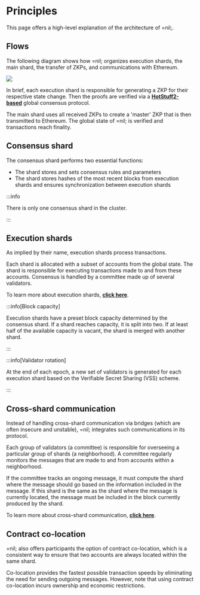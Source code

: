 
# Principles

This page offers a high-level explanation of the architecture of =nil;.

## Flows

The following diagram shows how =nil; organizes execution shards, the main shard, the transfer of ZKPs, and communications with Ethereum.

<img src={Flows}/ >

In brief, each execution shard is responsible for generating a ZKP for their respective state change. Then the proofs are verified via a [**HotStuff2-based**](https://eprint.iacr.org/2023/397.pdf) global consensus protocol. 

The main shard uses all received ZKPs to create a 'master' ZKP that is then transmitted to Ethereum. The global state of =nil; is verified and transactions reach finality.

## Consensus shard

The consensus shard performs two essential functions:

* The shard stores and sets consensus rules and parameters
* The shard stores hashes of the most recent blocks from execution shards and ensures synchronization between execution shards

:::info

There is only one consensus shard in the cluster.

:::

## Execution shards

As implied by their name, execution shards process transactions. 

Each shard is allocated with a subset of accounts from the global state. The shard is responsible for executing transactions made to and from these accounts. Consensus is handled by a committee made up of several validators.

To learn more about execution shards, [**click here**](./core-concepts/shards-parallel-execution#execution-shards).

:::info[Block capacity]

Execution shards have a preset block capacity determined by the consensus shard. If a shard reaches capacity, it is split into two. If at least half of the available capacity is vacant, the shard is merged with another shard.

:::

:::info[Validator rotation]

At the end of each epoch, a new set of validators is generated for each execution shard based on the Verifiable Secret Sharing (VSS) scheme.

:::

## Cross-shard communication

Instead of handling cross-shard communication via bridges (which are often insecure and unstable), =nil; integrates such communications in its protocol.

Each group of validators (a committee) is responsible for overseeing a particular group of shards (a neighborhood). A committee regularly monitors the messages that are made to and from accounts within a neighborhood. 

If the committee tracks an ongoing message, it must compute the shard where the message should go based on the information included in the message. If this shard is the same as the shard where the message is currently located, the message must be included in the block currently produced by the shard.

To learn more about cross-shard communication, [**click here**](./core-concepts/shards-parallel-execution#message-passing-checks).

## Contract co-location

=nil; also offers participants the option of contract co-location, which is a consistent way to ensure that two accounts are always located within the same shard.

Co-location provides the fastest possible transaction speeds by eliminating the need for sending outgoing messages. However, note that using contract co-location incurs ownership and economic restrictions.